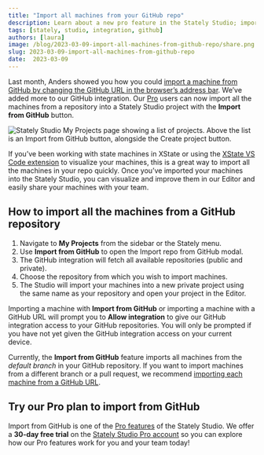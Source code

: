 ```yaml
---
title: "Import all machines from your GitHub repo"
description: Learn about a new pro feature in the Stately Studio; importing all your machines from a GitHub repo.
tags: [stately, studio, integration, github]
authors: [laura]
image: /blog/2023-03-09-import-all-machines-from-github-repo/share.png
slug: 2023-03-09-import-all-machines-from-github-repo
date:  2023-03-09
---
```


Last month, Anders showed you how you could [import a machine from GitHub by changing the GitHub URL in the browser’s address bar](/blog/2023-02-06-github-import-machines/index.mdx). We’ve added more to our GitHub integration. Our [Pro](https://stately.ai/pricing) users can now import all the machines from a repository into a Stately Studio project with the **Import from GitHub** button.

<!--truncate-->

![Stately Studio My Projects page showing a list of projects. Above the list is an Import from GitHub button, alongside the Create project button.](2023-03-09-import-all-machines-from-github-repo-button.png)

If you’ve been working with state machines in XState or using the [XState VS Code extension](https://marketplace.visualstudio.com/items?itemName=statelyai.stately-vscode) to visualize your machines, this is a great way to import all the machines in your repo quickly. Once you’ve imported your machines into the Stately Studio, you can visualize and improve them in our Editor and easily share your machines with your team.

## How to import all the machines from a GitHub repository

1. Navigate to **My Projects** from the sidebar or the Stately menu.
2. Use **Import from GitHub** to open the Import repo from GitHub modal.
3. The GitHub integration will fetch all available repositories (public and private).
4. Choose the repository from which you wish to import machines.
5. The Studio will import your machines into a new private project using the same name as your repository and open your project in the Editor.

Importing a machine with **Import from GitHub** or importing a machine with a GitHub URL will prompt you to **Allow integration** to give our GitHub integration access to your GitHub repositories. You will only be prompted if you have not yet given the GitHub integration access on your current device.

Currently, the **Import from GitHub** feature imports all machines from the *default branch* in your GitHub repository. If you want to import machines from a different branch or a pull request, we recommend [importing each machine from a GitHub URL](/blog/2023-02-06-github-import-machines/index.mdx).

## Try our Pro plan to import from GitHub

Import from GitHub is one of the [Pro features](https://stately.ai/docs/studio-pro-plan) of the Stately Studio. We offer a **30-day free trial** on the [Stately Studio Pro account](https://stately.ai/pricing) so you can explore how our Pro features work for you and your team today!
